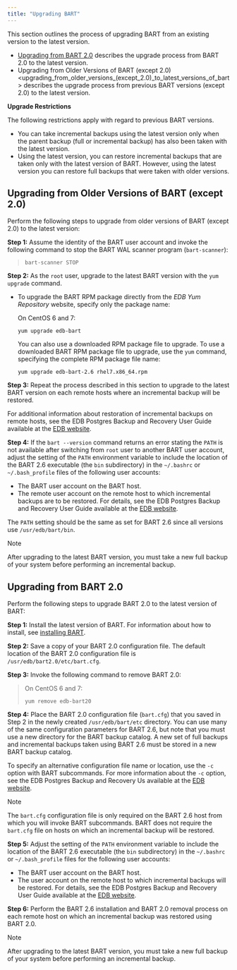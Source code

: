 ```yaml
---
title: "Upgrading BART"
---
```


<div id="upgrade" class="registered_link"></div>

This section outlines the process of upgrading BART from an existing version to the latest version.

-   [Upgrading from BART 2.0](#upgrading-from-bart-20) describes the upgrade process from BART 2.0 to the latest version.
-   <span class="title-ref">Upgrading from Older Versions of BART (except 2.0) &lt;upgrading\_from\_older\_versions\_(except\_2.0)\_to\_latest\_versions\_of\_bart&gt;</span> describes the upgrade process from previous BART versions (except 2.0) to the latest version.

**Upgrade Restrictions**

The following restrictions apply with regard to previous BART versions.

-   You can take incremental backups using the latest version only when the parent backup (full or incremental backup) has also been taken with the latest version.
-   Using the latest version, you can restore incremental backups that are taken only with the latest version of BART. However, using the latest version you can restore full backups that were taken with older versions.

<div id="upgrading_from_older_versions_except_2_0_to_latest_versions_of_bart" class="registered_link"></div>

## Upgrading from Older Versions of BART (except 2.0)

Perform the following steps to upgrade from older versions of BART (except 2.0) to the latest version:

**Step 1:** Assume the identity of the BART user account and invoke the following command to stop the BART WAL scanner program (`bart-scanner`):

> ```text
> bart-scanner STOP
> ```

**Step 2:** As the `root` user, upgrade to the latest BART version with the `yum upgrade` command.

-   To upgrade the BART RPM package directly from the *EDB Yum Repository* website, specify only the package name:

    On CentOS 6 and 7:

    ```text
    yum upgrade edb-bart
    ```

    You can also use a downloaded RPM package file to upgrade. To use a downloaded BART RPM package file to upgrade, use the `yum` command, specifying the complete RPM package file name:

    ```text
    yum upgrade edb-bart-2.6 rhel7.x86_64.rpm
    ```

**Step 3:** Repeat the process described in this section to upgrade to the latest BART version on each remote hosts where an incremental backup will be restored.

For additional information about restoration of incremental backups on remote hosts, see the EDB Postgres Backup and Recovery User Guide available at the [EDB website](https://www.enterprisedb.com/edb-docs/).

**Step 4:** If the `bart --version` command returns an error stating the `PATH` is not available after switching from `root` user to another BART user account, adjust the setting of the `PATH` environment variable to include the location of the BART 2.6 executable (the `bin` subdirectory) in the `~/.bashrc` or `~/.bash_profile` files of the following user accounts:

-   The BART user account on the BART host.
-   The remote user account on the remote host to which incremental backups are to be restored. For details, see the EDB Postgres Backup and Recovery User Guide available at the [EDB website](https://www.enterprisedb.com/edb-docs/).

The `PATH` setting should be the same as set for BART 2.6 since all versions use `/usr/edb/bart/bin`.

<div class="note">

<div class="title">

Note

</div>

After upgrading to the latest BART version, you must take a new full backup of your system before performing an incremental backup.

</div>

<div id="upgrading_from_bart_2_0" class="registered_link"></div>

## Upgrading from BART 2.0

Perform the following steps to upgrade BART 2.0 to the latest version of BART:

**Step 1:** Install the latest version of BART. For information about how to install, see [installing BART](../02_installing_bart/#installing_bart_using_an_rpm_package).

**Step 2:** Save a copy of your BART 2.0 configuration file. The default location of the BART 2.0 configuration file is `/usr/edb/bart2.0/etc/bart.cfg`.

**Step 3:** Invoke the following command to remove BART 2.0:

> On CentOS 6 and 7:
>
> ```text
> yum remove edb-bart20
> ```

**Step 4:** Place the BART 2.0 configuration file (`bart.cfg`) that you saved in Step 2 in the newly created `/usr/edb/bart/etc` directory. You can use many of the same configuration parameters for BART 2.6, but note that you must use a new directory for the BART backup catalog. A new set of full backups and incremental backups taken using BART 2.6 must be stored in a new BART backup catalog.

To specify an alternative configuration file name or location, use the `-c` option with BART subcommands. For more information about the `-c` option, see the EDB Postgres Backup and Recovery Us available at the [EDB website](https://www.enterprisedb.com/edb-docs/).

<div class="note">

<div class="title">

Note

</div>

The `bart.cfg` configuration file is only required on the BART 2.6 host from which you will invoke BART subcommands. BART does not require the `bart.cfg` file on hosts on which an incremental backup will be restored.

</div>

**Step 5:** Adjust the setting of the `PATH` environment variable to include the location of the BART 2.6 executable (the `bin` subdirectory) in the `~/.bashrc` or `~/.bash_profile` files for the following user accounts:

-   The BART user account on the BART host.
-   The user account on the remote host to which incremental backups will be restored. For details, see the EDB Postgres Backup and Recovery User Guide available at the [EDB website](https://www.enterprisedb.com/edb-docs/).

**Step 6:** Perform the BART 2.6 installation and BART 2.0 removal process on each remote host on which an incremental backup was restored using BART 2.0.

<div class="note">

<div class="title">

Note

</div>

After upgrading to the latest BART version, you must take a new full backup of your system before performing an incremental backup.

</div>
